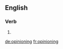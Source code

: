 
==English==

===Verb===
{{head|en|present participle}}

# {{present participle of|opinion|lang=en|nocat=1}}

[[de:opinioning]]
[[fr:opinioning]]